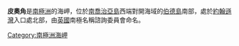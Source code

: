 {{coord|54|1|S|38|5|W|display=title}}

'''皮奧角'''是[[南極洲|南極洲]]的海岬，位於[[南喬治亞島|南喬治亞島]]西端對開海域的[[伯德島_(南喬治亞群島)|伯德島]]南部，處於[[約翰遜灣|約翰遜灣]]入口處北部，由[[英國|英國]]南極名稱諮詢委員會命名。

{{Antarctica-geo-stub}}
[[Category:南極洲海岬|Category:南極洲海岬]]
